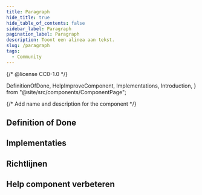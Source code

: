 ```yaml
---
title: Paragraph
hide_title: true
hide_table_of_contents: false
sidebar_label: Paragraph
pagination_label: Paragraph
description: Toont een alinea aan tekst.
slug: /paragraph
tags:
  - Community
---
```


{/* @license CC0-1.0 */}

  DefinitionOfDone,
  HelpImproveComponent,
  Implementations,
  Introduction,
} from "@site/src/components/ComponentPage";

{/* Add name and description for the component */}


<Introduction component={component} headingLevel={1} description={description} />

## Definition of Done

<DefinitionOfDone component={component} headingLevel={3} />

## Implementaties

<Implementations component={component} headingLevel={3} />

## Richtlijnen

<Markdown omitH1 headingLevel={3}>
  <Guidelines />
</Markdown>

## Help component verbeteren

<HelpImproveComponent component={component} headingLevel={3} />
